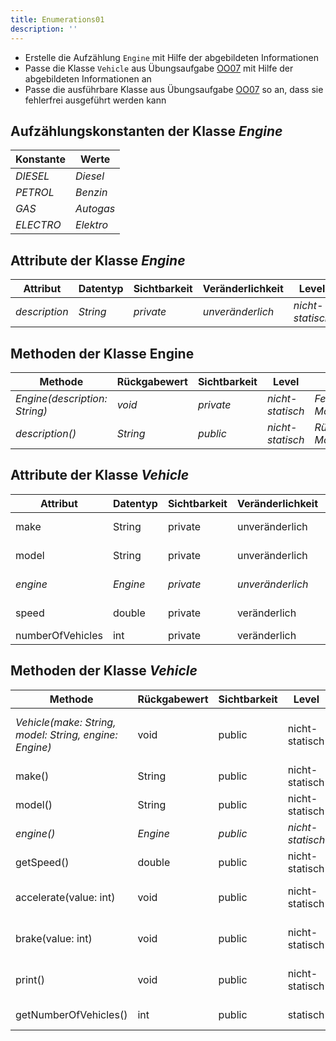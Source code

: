 ```yaml
---
title: Enumerations01
description: ''
---
```



- Erstelle die Aufzählung `Engine` mit Hilfe der abgebildeten Informationen
- Passe die Klasse `Vehicle` aus Übungsaufgabe [OO07](../oo/oo07) mit Hilfe der
  abgebildeten Informationen an
- Passe die ausführbare Klasse aus Übungsaufgabe [OO07](../oo/oo07) so an, dass
  sie fehlerfrei ausgeführt werden kann

## Aufzählungskonstanten der Klasse _Engine_

| Konstante | Werte     |
| --------- | --------- |
| _DIESEL_  | _Diesel_  |
| _PETROL_  | _Benzin_  |
| _GAS_     | _Autogas_ |
| _ELECTRO_ | _Elektro_ |

## Attribute der Klasse _Engine_

| Attribut      | Datentyp | Sichtbarkeit | Veränderlichkeit | Level            |
| ------------- | -------- | ------------ | ---------------- | ---------------- |
| _description_ | _String_ | _private_    | _unveränderlich_ | _nicht-statisch_ |

## Methoden der Klasse Engine

| Methode                       | Rückgabewert | Sichtbarkeit | Level            | Beschreibung                        |
| ----------------------------- | ------------ | ------------ | ---------------- | ----------------------------------- |
| _Engine(description: String)_ | _void_       | _private_    | _nicht-statisch_ | _Festlegen der Motorenbeschreibung_ |
| _description()_               | _String_     | _public_     | _nicht-statisch_ | _Rückgabe der Motorenbeschreibung_  |

## Attribute der Klasse _Vehicle_

| Attribut         | Datentyp | Sichtbarkeit | Veränderlichkeit | Level            |
| ---------------- | -------- | ------------ | ---------------- | ---------------- |
| make             | String   | private      | unveränderlich   | nicht-statisch   |
| model            | String   | private      | unveränderlich   | nicht-statisch   |
| _engine_         | _Engine_ | _private_    | _unveränderlich_ | _nicht-statisch_ |
| speed            | double   | private      | veränderlich     | nicht-statisch   |
| numberOfVehicles | int      | private      | veränderlich     | statisch         |

## Methoden der Klasse _Vehicle_

| Methode                                                | Rückgabewert | Sichtbarkeit | Level            | Beschreibung                                            |
| ------------------------------------------------------ | ------------ | ------------ | ---------------- | ------------------------------------------------------- |
| _Vehicle(make: String, model: String, engine: Engine)_ | void         | public       | nicht-statisch   | _Festlegen des Herstellers, des Modells und des Motors_ |
| make()                                                 | String       | public       | nicht-statisch   | Rückgabe des Herstellers                                |
| model()                                                | String       | public       | nicht-statisch   | Rückgabe des Modells                                    |
| _engine()_                                             | _Engine_     | _public_     | _nicht-statisch_ | _Rückgabe des Motors_                                   |
| getSpeed()                                             | double       | public       | nicht-statisch   | Rückgabe der Geschwindigkeit                            |
| accelerate(value: int)                                 | void         | public       | nicht-statisch   | Erhöhung der Geschwindigkeit um den eingehenden Wert    |
| brake(value: int)                                      | void         | public       | nicht-statisch   | Reduzierung der Geschwindigkeit um den eingehenden Wert |
| print()                                                | void         | public       | nicht-statisch   | _Ausgabe: Hersteller Modell (Motorenbeschreibung)_      |
| getNumberOfVehicles()                                  | int          | public       | statisch         | Rückgabe der Anzahl Fahrzeuge                           |

<Exercise pullRequest="34" branchSuffix="enums/01" />
